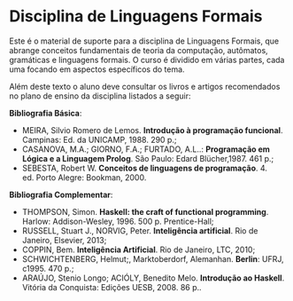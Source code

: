 # Disciplina de Linguagens Formais

Este é o material de suporte para a disciplina de Linguagens Formais, que abrange conceitos fundamentais de teoria da computação, autômatos, gramáticas e linguagens formais. O curso é dividido em várias partes, cada uma focando em aspectos específicos do tema.

Além deste texto o aluno deve consultar os livros e artigos recomendados no plano de ensino da disciplina listados a seguir:

**Bibliografia Básica**:

- MEIRA, Silvio Romero de Lemos. **Introdução à programação funcional**. Campinas: Ed. da UNICAMP, 1988. 290 p.;
- CASANOVA, M.A.; GIORNO, F.A.; FURTADO, A.L..: **Programação em Lógica e a Linguagem Prolog**. São Paulo: Edard Blücher,1987. 461 p.;
- SEBESTA, Robert W. **Conceitos de linguagens de programação**. 4. ed. Porto Alegre: Bookman, 2000.

**Bibliografia Complementar**:

- THOMPSON, Simon. **Haskell: the craft of functional programming**. Harlow: Addison-Wesley, 1996. 500 p. Prentice-Hall;
- RUSSELL, Stuart J., NORVIG, Peter. **Inteligência artificial**. Rio de Janeiro, Elsevier, 2013;
- COPPIN, Bem. **Inteligência Artificial**. Rio de Janeiro, LTC, 2010;
- SCHWICHTENBERG, Helmut;, Marktoberdorf, Alemanhan. **Berlin**: UFRJ, c1995. 470 p.;
- ARAÚJO, Stenio Longo; ACIÓLY, Benedito Melo. **Introdução ao Haskell**. Vitória da Conquista: Edições UESB, 2008. 86 p..

